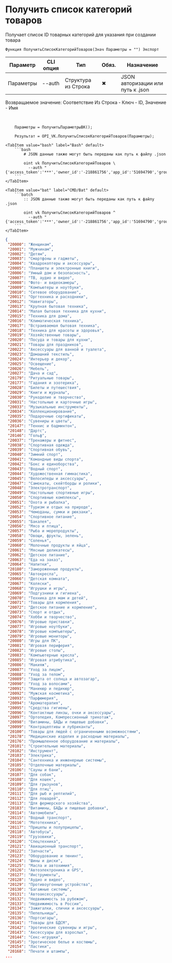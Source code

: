 ﻿---
sidebar_position: 1
description: Получить список категорий товаров и другие функции для работы с VK в Открытом пакете интеграций - бесплатной open-source библиотеке интеграций для 1С:Предприятие 8, OneScript и CLI
keywords: [1C, 1С, 1С:Предприятие, 1С:Предприятие 8.3, API, Интеграция, Сервисы, Обмен, OneScript, CLI, VK]
---


# Получить список категорий товаров
 Получает список ID товарных категорий для указания при создании товара



`Функция ПолучитьСписокКатегорийТоваров(Знач Параметры = "") Экспорт`

  | Параметр | CLI опция | Тип | Обяз. | Назначение |
  |-|-|-|-|-|
  | Параметры | --auth | Структура из Строка | &#x2716; | JSON авторизации или путь к .json |

  
  Возвращаемое значение:   Соответствие Из Строка - Ключ - ID, Значение - Имя

<br/>




```bsl title="Пример использования для 1С:Предприятие/OneScript"
    Параметры = ПолучитьПараметрыВК();

    Результат = OPI_VK.ПолучитьСписокКатегорийТоваров(Параметры);
```
    

 <Tabs>
  
    <TabItem value="bash" label="Bash" default>
        ```bash
            # JSON данные также могут быть переданы как путь к файлу .json
            
            oint vk ПолучитьСписокКатегорийТоваров \
              --auth "{'access_token':'***','owner_id':'-218861756','app_id':'51694790','group_id':'218861756'}"
        ```
    </TabItem>
  
    <TabItem value="bat" label="CMD/Bat" default>
        ```batch
            :: JSON данные также могут быть переданы как путь к файлу .json
            
            oint vk ПолучитьСписокКатегорийТоваров ^
              --auth "{'access_token':'***','owner_id':'-218861756','app_id':'51694790','group_id':'218861756'}"
        ```
    </TabItem>
</Tabs>


```json title="Результат"
{
 "20000": "Женщинам",
 "20001": "Мужчинам",
 "20002": "Детям",
 "20003": "Смартфоны и гаджеты",
 "20004": "Квадрокоптеры и аксессуары",
 "20005": "Планшеты и электронные книги",
 "20006": "Умный дом и безопасность",
 "20007": "ТВ, аудио и видео",
 "20008": "Фото- и видеокамеры",
 "20009": "Компьютеры и ноутбуки",
 "20010": "Сетевое оборудование",
 "20011": "Оргтехника и расходники",
 "20012": "Навигаторы",
 "20013": "Крупная бытовая техника",
 "20014": "Малая бытовая техника для кухни",
 "20015": "Техника для дома",
 "20016": "Климатическая техника",
 "20017": "Встраиваемая бытовая техника",
 "20018": "Техника для красоты и здоровья",
 "20019": "Хозяйственные товары",
 "20020": "Посуда и товары для кухни",
 "20021": "Товары для праздников",
 "20022": "Аксесcуары для ванной и туалета",
 "20023": "Домашний текстиль",
 "20024": "Интерьер и декор",
 "20025": "Освещение",
 "20026": "Мебель",
 "20027": "Дача и сад",
 "20179": "Ритуальные товары",
 "20177": "Гадания и эзотерика",
 "20028": "Билеты и путешествия",
 "20029": "Книги и журналы",
 "20030": "Рукоделие и творчество",
 "20031": "Настольные и карточные игры",
 "20033": "Музыкальные инструменты",
 "20034": "Коллекционирование",
 "20035": "Подарочные сертификаты",
 "20036": "Сувениры и цветы",
 "20147": "Теннис и бадминтон",
 "20148": "Дартс",
 "20146": "Гольф",
 "20037": "Тренажеры и фитнес",
 "20038": "Спортивная одежда",
 "20039": "Спортивная обувь",
 "20040": "Зимний спорт",
 "20041": "Командные виды спорта",
 "20042": "Бокс и единоборства",
 "20043": "Водный спорт",
 "20044": "Художественная гимнастика",
 "20045": "Велосипеды и аксессуары",
 "20047": "Самокаты, скейтборды и ролики",
 "20048": "Электротранспорт",
 "20049": "Настольные спортивные игры",
 "20050": "Спортивные комплексы",
 "20051": "Охота и рыбалка",
 "20052": "Туризм и отдых на природе",
 "20053": "Чемоданы, сумки и рюкзаки",
 "20054": "Спортивное питание",
 "20055": "Бакалея",
 "20056": "Мясо и птица",
 "20057": "Рыба и морепродукты",
 "20058": "Овощи, фрукты, зелень",
 "20059": "Соленья",
 "20060": "Молочные продукты и яйца",
 "20061": "Мясные деликатесы",
 "20062": "Детское питание",
 "20063": "Еда на заказ",
 "20064": "Напитки",
 "20180": "Замороженные продукты",
 "20065": "Автокресла",
 "20066": "Детская комната",
 "20067": "Коляски",
 "20068": "Игрушки и игры",
 "20069": "Подгузники и гигиена",
 "20070": "Техника для мам и детей",
 "20071": "Товары для кормления",
 "20072": "Детское питание и кормление",
 "20073": "Спорт и отдых",
 "20074": "Хобби и творчество",
 "20076": "Игровые приставки",
 "20077": "Игровые ноутбуки",
 "20078": "Игровые компьютеры",
 "20079": "Игровые мониторы",
 "20080": "Игры для ПК",
 "20081": "Игровая периферия",
 "20082": "Игровые столы",
 "20083": "Компьютерные кресла",
 "20085": "Игровая атрибутика",
 "20086": "Макияж",
 "20087": "Уход за лицом",
 "20088": "Уход за телом",
 "20089": "Защита от солнца и автозагар",
 "20090": "Уход за волосами",
 "20091": "Маникюр и педикюр",
 "20092": "Мужская косметика",
 "20093": "Парфюмерия",
 "20094": "Ароматерапия",
 "20095": "Средства гигиены",
 "20096": "Контактные линзы, очки и аксессуары",
 "20097": "Ортопедия, Компрессионный трикотаж",
 "20098": "Витамины, БАДы и пищевые добавки",
 "20099": "Контрацептивы и лубриканты",
 "20100": "Товары для людей с ограниченными возможностями",
 "20178": "Медицинские изделия и расходные материалы",
 "20176": "Промышленное оборудование и материалы",
 "20101": "Строительные материалы",
 "20102": "Инструмент",
 "20103": "Электрика",
 "20104": "Сантехника и инженерные системы",
 "20105": "Отделочные материалы",
 "20106": "Сауны и бани",
 "20107": "Для собак",
 "20108": "Для кошек",
 "20109": "Для грызунов",
 "20110": "Для птиц",
 "20111": "Для рыб и рептилий",
 "20112": "Для лошадей",
 "20113": "Для фермерского хозяйства",
 "20183": "Витамины, БАДы и пищевые добавки",
 "20114": "Автомобили",
 "20115": "Водный транспорт",
 "20116": "Мототехника",
 "20117": "Прицепы и полуприцепы",
 "20118": "Автобусы",
 "20119": "Грузовики",
 "20120": "Спецтехника",
 "20121": "Авиационный транспорт",
 "20122": "Запчасти",
 "20123": "Оборудование и тюнинг",
 "20124": "Шины и диски",
 "20125": "Масла и автохимия",
 "20126": "Автоэлектроника и GPS",
 "20127": "Инструменты",
 "20128": "Аудио и видео",
 "20129": "Противоугонные устройства",
 "20130": "Багажные системы",
 "20131": "Автоаксессуары",
 "20132": "Недвижимость за рубежом",
 "20133": "Недвижимость в России",
 "20134": "Зажигалки, спички и аксессуары",
 "20135": "Пепельницы",
 "20136": "Портсигары",
 "20141": "Товары для БДСМ",
 "20142": "Эротические сувениры и игры",
 "20143": "Аксессуары для взрослых",
 "20144": "Секс-игрушки",
 "20145": "Эротическое белье и костюмы",
 "20154": "Ластики",
 "20168": "Печати и штампы",
...
```
